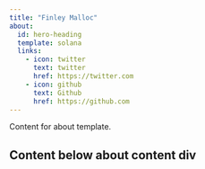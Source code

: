 ```yaml
---
title: "Finley Malloc"
about:
  id: hero-heading
  template: solana
  links:
    - icon: twitter
      text: twitter
      href: https://twitter.com
    - icon: github
      text: Github
      href: https://github.com
---
```


:::{#hero-heading}

Content for about template.

:::

## Content below about content div

